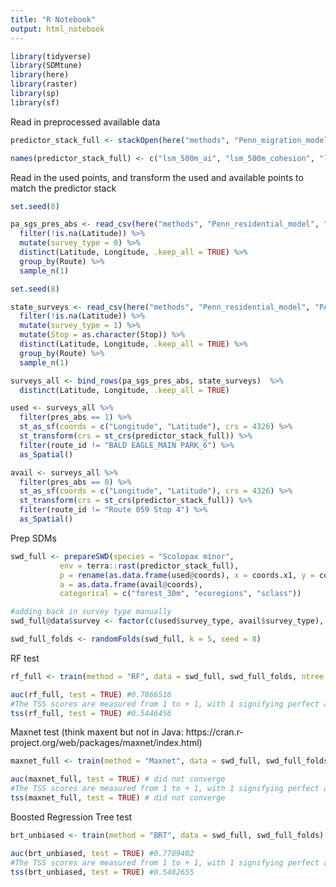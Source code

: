 ```yaml
---
title: "R Notebook"
output: html_notebook
---
```

```r
library(tidyverse)
library(SDMtune)
library(here)
library(raster)
library(sp)
library(sf)
```

Read in preprocessed available data
```r
predictor_stack_full <- stackOpen(here("methods", "Penn_migration_model", "predictor_stack_full_mig.stk"))

names(predictor_stack_full) <- c("lsm_500m_ai", "lsm_500m_cohesion", "lsm_500m_ed", "lsm_500m_pland", "lsm_500m_agri", "lsm_500m_dev", "lsm_1km_ai", "lsm_1km_cohesion", "lsm_1km_ed", "lsm_1km_pland", "lsm_1km_agri", "lsm_1km_dev", "lsm_5km_ai", "lsm_5km_cohesion", "lsm_5km_ed", "lsm_5km_pland", "lsm_5km_agri", "lsm_5km_dev", "lsm_10km_ai", "lsm_10km_cohesion", "lsm_10km_ed", "lsm_10km_pland", "lsm_10km_agri", "lsm_10km_dev", "forest_30m", "elev_30m", "slope_30m", "soil_drainage_30m", "twi_30m", "ecoregions", "sclass")
```

Read in the used points, and transform the used and available points to match the predictor stack
```r
set.seed(8)

pa_sgs_pres_abs <- read_csv(here("methods", "Penn_residential_model", "sgs", "pa_sgs_pres_abs.csv")) %>%
  filter(!is.na(Latitude)) %>%
  mutate(survey_type = 0) %>%
  distinct(Latitude, Longitude, .keep_all = TRUE) %>% 
  group_by(Route) %>%
  sample_n(1)

set.seed(8)

state_surveys <- read_csv(here("methods", "Penn_residential_model", "PA_state_surveys", "pa_statesurveys_pres_abs.csv")) %>%
  filter(!is.na(Latitude)) %>%
  mutate(survey_type = 1) %>%
  mutate(Stop = as.character(Stop)) %>%
  distinct(Latitude, Longitude, .keep_all = TRUE) %>% 
  group_by(Route) %>%
  sample_n(1)

surveys_all <- bind_rows(pa_sgs_pres_abs, state_surveys)  %>%
  distinct(Latitude, Longitude, .keep_all = TRUE)

used <- surveys_all %>%
  filter(pres_abs == 1) %>%
  st_as_sf(coords = c("Longitude", "Latitude"), crs = 4326) %>%
  st_transform(crs = st_crs(predictor_stack_full)) %>% 
  filter(route_id != "BALD EAGLE_MAIN PARK_6") %>%
  as_Spatial()

avail <- surveys_all %>%
  filter(pres_abs == 0) %>%
  st_as_sf(coords = c("Longitude", "Latitude"), crs = 4326) %>%
  st_transform(crs = st_crs(predictor_stack_full)) %>%
  filter(route_id != "Route 059 Stop 4") %>% 
  as_Spatial()
```

Prep SDMs
```r
swd_full <- prepareSWD(species = "Scolopax minor", 
           env = terra::rast(predictor_stack_full), 
           p = rename(as.data.frame(used@coords), x = coords.x1, y = coords.x2), 
           a = as.data.frame(avail@coords),
           categorical = c("forest_30m", "ecoregions", "sclass"))

#adding back in survey type manually
swd_full@data$survey <- factor(c(used$survey_type, avail$survey_type), levels = c(0,1))

swd_full_folds <- randomFolds(swd_full, k = 5, seed = 8)
```

RF test
```r
rf_full <- train(method = "RF", data = swd_full, swd_full_folds, ntree = 500)

auc(rf_full, test = TRUE) #0.7866516
#The TSS scores are measured from 1 to + 1, with 1 signifying perfect agreement and 0.60 to 0.90 suggesting good to excellent model performance (Allouche et al.
tss(rf_full, test = TRUE) #0.5446456
```

Maxnet test (think maxent but not in Java: https://cran.r-project.org/web/packages/maxnet/index.html)
```r
maxnet_full <- train(method = "Maxnet", data = swd_full, swd_full_folds, addsamplestobackground=T)

auc(maxnet_full, test = TRUE) # did not converge
#The TSS scores are measured from 1 to + 1, with 1 signifying perfect agreement and 0.60 to 0.90 suggesting good to excellent model performance (Allouche et al.
tss(maxnet_full, test = TRUE) # did not converge
```

Boosted Regression Tree test
```r
brt_unbiased <- train(method = "BRT", data = swd_full, swd_full_folds)

auc(brt_unbiased, test = TRUE) #0.7709402
#The TSS scores are measured from 1 to + 1, with 1 signifying perfect agreement and 0.60 to 0.90 suggesting good to excellent model performance (Allouche et al.
tss(brt_unbiased, test = TRUE) #0.5482655
```
